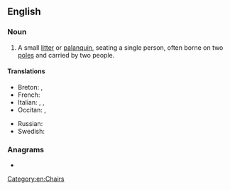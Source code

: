 ==English==

===Noun===
{{en-noun}}

# A small [[litter]] or [[palanquin]], seating a single person, often borne on two [[pole]]s and carried by two people.

====Translations====
{{trans-top|small litter or palanquin}}
* Breton: {{t+|br|kador-doug|f}}, {{t+|br|kador-bortez|f}}
* French: {{t+|fr|chaise à porteurs|f}}
* Italian: {{t+|it|palanchino|m}}, {{t|it|portantina|f}}, {{t+|it|bussola|f}}
* Occitan: {{t|oc|lichièra|f}}, {{t|oc|palanquin|m}}
{{trans-mid}}
* Russian: {{t+|ru|портше́з|m}}
* Swedish: {{t|sv|bärstol|c}}
{{trans-bottom}}

===Anagrams===
* {{anagrams|en|anarchised}}

[[Category:en:Chairs]]